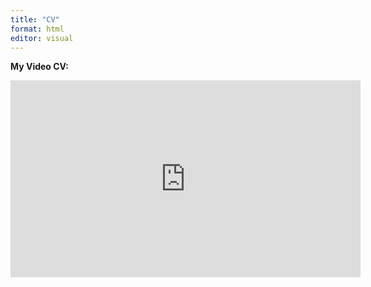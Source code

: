```yaml
---
title: "CV"
format: html
editor: visual
---
```


**My Video CV:**

<!-- Begin YouTube embed code -->
<iframe width="560" height="315" src="https://www.youtube.com/embed/3tpwWfNyDlo" title="Video Resume" frameborder="0" allow="accelerometer; clipboard-write; encrypted-media; gyroscope; picture-in-picture" allowfullscreen></iframe>
<!-- End YouTube embed code -->

